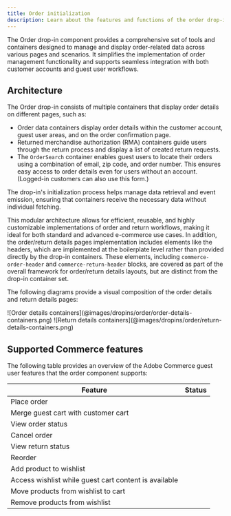 ```yaml
---
title: Order initialization
description: Learn about the features and functions of the order drop-in component.
---
```



The Order drop-in component provides a comprehensive set of tools and containers designed to manage and display order-related data across various pages and scenarios. It simplifies the implementation of order management functionality and supports seamless integration with both customer accounts and guest user workflows.

## Architecture

The Order drop-in consists of multiple containers that display order details on different pages, such as:

- Order data containers display order details within the customer account, guest user areas, and on the order confirmation page.
- Returned merchandise authorization (RMA) containers guide users through the return process and display a list of created return requests.
- The `OrderSearch` container enables guest users to locate their orders using a combination of email, zip code, and order number. This ensures easy access to order details even for users without an account. (Logged-in customers can also use this form.)

The drop-in's initialization process helps manage data retrieval and event emission, ensuring that containers receive the necessary data without individual fetching.

This modular architecture allows for efficient, reusable, and highly customizable implementations of order and return workflows, making it ideal for both standard and advanced e-commerce use cases. In addition, the order/return details pages implementation includes elements like the headers, which are implemented at the boilerplate level rather than provided directly by the drop-in containers. These elements, including `commerce-order-header` and `commerce-return-header` blocks, are covered as part of the overall framework for order/return details layouts, but are distinct from the drop-in container set.

The following diagrams provide a visual composition of the order details and return details pages:

<Diagram caption="Order details containers">
  ![Order details containers](@images/dropins/order/order-details-containers.png)
</Diagram>

<Diagram caption="Return details containers">
  ![Return details containers](@images/dropins/order/return-details-containers.png)
</Diagram>

## Supported Commerce features

The following table provides an overview of the Adobe Commerce guest user features that the order component supports:

| Feature | Status |
| ------- | ------ |
| Place order | <Badge text="Supported" variant="success" /> |
| Merge guest cart with customer cart | <Badge text="API only" variant="tip" /> |
| View order status | <Badge text="Supported" variant="success" /> |
| Cancel order | <Badge text="Supported" variant="success" /> |
| View return status | <Badge text="Supported" variant="success" /> |
| Reorder | <Badge text="Supported" variant="success" /> |
| Add product to wishlist | <Badge text="Roadmap" variant="note" /> |
| Access wishlist while guest cart content is available | <Badge text="Roadmap" variant="note" /> |
| Move products from wishlist to cart | <Badge text="Roadmap" variant="note" /> |
| Remove products from wishlist | <Badge text="Roadmap" variant="note" /> |
